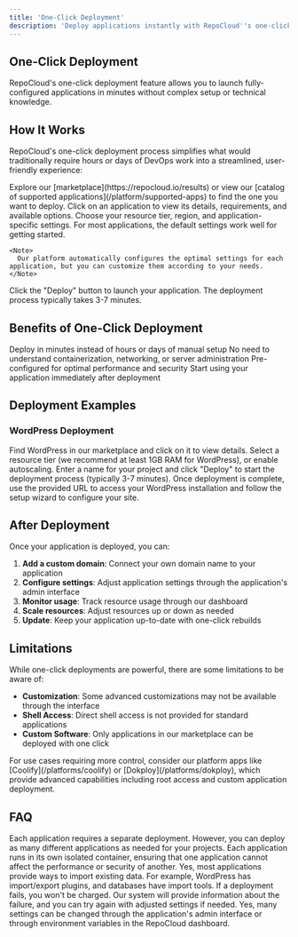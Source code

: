 ```yaml
---
title: 'One-Click Deployment'
description: 'Deploy applications instantly with RepoCloud''s one-click deployment feature'
---
```


## One-Click Deployment

RepoCloud's one-click deployment feature allows you to launch fully-configured applications in minutes without complex setup or technical knowledge.

## How It Works

RepoCloud's one-click deployment process simplifies what would traditionally require hours or days of DevOps work into a streamlined, user-friendly experience:

<Steps>
  <Step title="Browse the Marketplace">
    Explore our [marketplace](https://repocloud.io/results) or view our [catalog of supported applications](/platform/supported-apps) to find the one you want to deploy.
  </Step>
  <Step title="Select an Application">
    Click on an application to view its details, requirements, and available options.
  </Step>
  <Step title="Configure Settings">
    Choose your resource tier, region, and application-specific settings. For most applications, the default settings work well for getting started.
    
    <Note>
      Our platform automatically configures the optimal settings for each application, but you can customize them according to your needs.
    </Note>
  </Step>
  <Step title="Launch Your Application">
    Click the "Deploy" button to launch your application. The deployment process typically takes 3-7 minutes.
  </Step>
</Steps>

## Benefits of One-Click Deployment

<CardGroup cols={2}>
  <Card title="Time Savings" icon="clock">
    Deploy in minutes instead of hours or days of manual setup
  </Card>
  <Card title="Reduced Complexity" icon="wand-magic-sparkles">
    No need to understand containerization, networking, or server administration
  </Card>
  <Card title="Optimized Configurations" icon="sliders">
    Pre-configured for optimal performance and security
  </Card>
  <Card title="Instant Productivity" icon="bolt">
    Start using your application immediately after deployment
  </Card>
</CardGroup>

## Deployment Examples

### WordPress Deployment

<Steps>
  <Step title="Select WordPress">
    Find WordPress in our marketplace and click on it to view details.
  </Step>
  <Step title="Choose Resources">
    Select a resource tier (we recommend at least 1GB RAM for WordPress), or enable autoscaling.
  </Step>
  <Step title="Enter Project Name and Deploy">
    Enter a name for your project and click "Deploy" to start the deployment process (typically 3-7 minutes).
  </Step>
  <Step title="Complete Setup Wizard">
    Once deployment is complete, use the provided URL to access your WordPress installation and follow the setup wizard to configure your site.
  </Step>
</Steps>

## After Deployment

Once your application is deployed, you can:

1. **Add a custom domain**: Connect your own domain name to your application
2. **Configure settings**: Adjust application settings through the application's admin interface
3. **Monitor usage**: Track resource usage through our dashboard
4. **Scale resources**: Adjust resources up or down as needed
5. **Update**: Keep your application up-to-date with one-click rebuilds

## Limitations

While one-click deployments are powerful, there are some limitations to be aware of:

- **Customization**: Some advanced customizations may not be available through the interface
- **Shell Access**: Direct shell access is not provided for standard applications
- **Custom Software**: Only applications in our marketplace can be deployed with one click

<Note>
  For use cases requiring more control, consider our platform apps like [Coolify](/platforms/coolify) or [Dokploy](/platforms/dokploy), which provide advanced capabilities including root access and custom application deployment.
</Note>

## FAQ

<AccordionGroup>
  <Accordion title="Can I deploy multiple applications at once?">
    Each application requires a separate deployment. However, you can deploy as many different applications as needed for your projects.
  </Accordion>
  <Accordion title="How are my applications isolated?">
    Each application runs in its own isolated container, ensuring that one application cannot affect the performance or security of another.
  </Accordion>
  <Accordion title="Can I migrate existing data to my deployment?">
    Yes, most applications provide ways to import existing data. For example, WordPress has import/export plugins, and databases have import tools.
  </Accordion>
  <Accordion title="What happens if deployment fails?">
    If a deployment fails, you won't be charged. Our system will provide information about the failure, and you can try again with adjusted settings if needed.
  </Accordion>
  <Accordion title="Can I change settings after deployment?">
    Yes, many settings can be changed through the application's admin interface or through environment variables in the RepoCloud dashboard.
  </Accordion>
</AccordionGroup> 